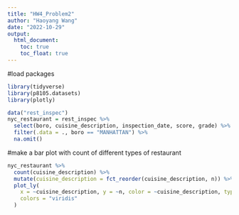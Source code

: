 ```yaml
---
title: "HW4_Problem2"
author: "Haoyang Wang"
date: "2022-10-29"
output:
  html_document:
    toc: true
    toc_float: true
---
```

#load packages
```r
library(tidyverse)
library(p8105.datasets)
library(plotly)
```

```r
data("rest_inspec")
nyc_restaurant = rest_inspec %>% 
  select(boro, cuisine_description, inspection_date, score, grade) %>% 
  filter(.data = ., boro == "MANHATTAN") %>% 
  na.omit()
```

#make a bar plot with count of different types of restaurant
```r
nyc_restaurant %>% 
  count(cuisine_description) %>% 
  mutate(cuisine_description = fct_reorder(cuisine_description, n)) %>% 
  plot_ly(
    x = ~cuisine_description, y = ~n, color = ~cuisine_description, type = "bar",
    colors = "viridis"
  )
```


